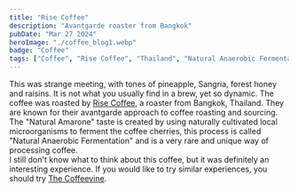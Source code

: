 ```yaml
---
title: "Rise Coffee"
description: "Avantgarde roaster from Bangkok"
pubDate: "Mar 27 2024"
heroImage: "./coffee_blog1.webp"
badge: "Coffee"
tags: ["Coffee", "Rise Coffee", "Thailand", "Natural Anaerobic Fermentation", "Natural Amarone"]
---
```



This was strange meeting, with tones of pineapple, Sangria, forest honey and raisins. It is not what you usually find in a brew, yet so dynamic.
The coffee was roasted by [Rise Coffee](https://rise.coffee), a roaster from Bangkok, Thailand. They are known for their avantgarde approach to coffee roasting and sourcing.
The "Natural Amarone" taste is created by using naturally cultivated local microorganisms to ferment the coffee cherries,
this process is called "Natural Anaerobic Fermentation" and is a very rare and unique way of processing coffee.
<br />
I still don't know what to think about this coffee, but it was definitely an interesting experience.
If you would like to try similar experiences, you should try [The Coffeevine](https://thecoffeevine.com/).
